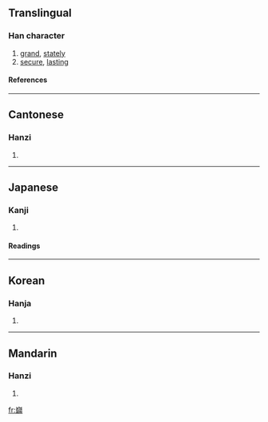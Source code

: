 {{see|岿}}

==Translingual==
===Han character===
{{Han char|rn=46|rad=山|as=17|sn=20|four=2212<sub>7</sub>|canj=山竹一月 (UHMB)}}
# [[grand]], [[stately]]
# [[secure]], [[lasting]]
====References====
{{Han ref|kx=0322.280|dkj=08622|dj=0622.400|hdz=10807.090|uh=5DCB|ud=24011|bh=F5C9|bd=62921}}
----
==Cantonese==
===Hanzi===
{{yue-hanzi|jyut=|y=kwai1}}
# {{defn|Cantonese}}
----
==Japanese==
===Kanji===
{{ja-kanji|grade=|rs=山17}}
# {{defn|Japanese}} 
====Readings====
{{ja-readings|on=[[き]] (ki), [[ぎ]] (gi)|kun=[[つらなる]] (tsuranaru)}}
----
==Korean==
===Hanja===
{{ko-hanja|hangeul=[[규]]|rv=gyu|mr=kyu}}
# {{defn|Korean}}
----
==Mandarin==
===Hanzi===
{{cmn-hanzi|sim=岿|pin=[[kūi]] (kui1)|wg=k'uei<sup>1</sup>}}
# {{defn|Mandarin}}

[[fr:巋]]